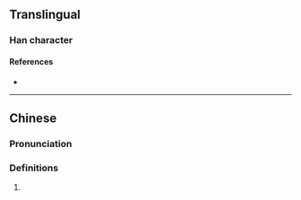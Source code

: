{{also|榝}}
{{character info}}
==Translingual==

===Han character===
{{Han char|rn=75|rad=木|as=11|sn=15|four=47947|canj=DKCE|ids=⿰木殺}}

====References====
* {{Han ref|kx=0551.181|dkj=15353|hdz=21280.141|uh=6A27|ud=27175|bh=E5D9|bd=58841}}

----

==Chinese==
{{zh-forms|alt=榝}}

===Pronunciation===
{{zh-pron
|m=shā
|c=saat3
|cat=
}}

===Definitions===
{{zh-hanzi}}

# {{rfdef|zh}}